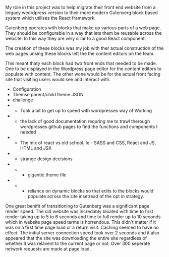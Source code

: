 My role in this project was to help migrate their front end website from a lergacy weordpress version to their more modern Gutenverg block based system which utilises the React framework.

Gutenberg operates with blocks that make up various parts of a web page. They should be configurable in a way that lets them be reusable across the website. In this way they are very siilar to a good React component.

The creation of these blocks was my job with ther actual construction of the web pages unsing these blocks left the the content editors on the team.

This meant thaty each block had two front ends that needed to be made. One to be displayed in the Wordpress page editor for the content editors to populate with content. The other wone would be for the actual front facing site that visiting users would see and interact with.

- Configuration
- Themse parent/child theme.JSON
- challenge
- - Took a bit to get up to speed with wordpresses way of Working
- - the lack of good documentation requring me to trawl therough wordpresses github pages to find the functions and components I needed
- - The mix of react vs old school. Ie - SASS and CSS, React and JS, HTML and JSX
- - strange design decisions
- - - gigantic theme file
- - - reliance on dynamic blocks so that edits to the blocks would populate across the site insetread of the opt in strategy.

One great benifit of transitioning to Gutenberg was a significant page render speed. The old website was incredably bloated with time to first render taking up to 5 to 6 seconds and time to full render up to 10 seconds which in website page speed terms is horrendous. This didn't matter if it was on a first time page load or a return visit. Caching seemed to have no effect. The initial server connection speed took over 2 seconds and it also appeared that the site was downloading the entire site regardless of whether it was relavent to the current page or not. Over 300 seperate network requests are made at page load.
